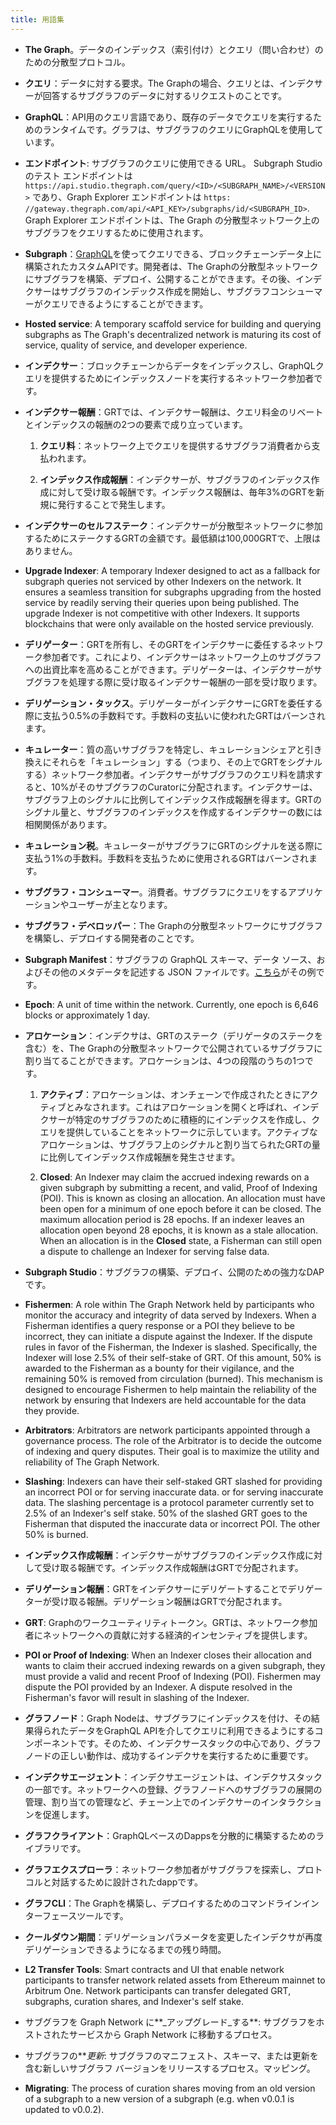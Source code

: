 ```yaml
---
title: 用語集
---
```


- **The Graph**。データのインデックス（索引付け）とクエリ（問い合わせ）のための分散型プロトコル。

- **クエリ**：データに対する要求。The Graphの場合、クエリとは、インデクサーが回答するサブグラフのデータに対するリクエストのことです。

- **GraphQL**：API用のクエリ言語であり、既存のデータでクエリを実行するためのランタイムです。グラフは、サブグラフのクエリにGraphQLを使用しています。

- **エンドポイント**: サブグラフのクエリに使用できる URL。 Subgraph Studio のテスト エンドポイントは `https://api.studio.thegraph.com/query/<ID>/<SUBGRAPH_NAME>/<VERSION>` であり、Graph Explorer エンドポイントは `https: //gateway.thegraph.com/api/<API_KEY>/subgraphs/id/<SUBGRAPH_ID>`. Graph Explorer エンドポイントは、The Graph の分散型ネットワーク上のサブグラフをクエリするために使用されます。

- **Subgraph**：[GraphQL](https://graphql.org/)を使ってクエリできる、ブロックチェーンデータ上に構築されたカスタムAPIです。開発者は、The Graphの分散型ネットワークにサブグラフを構築、デプロイ、公開することができます。その後、インデクサーはサブグラフのインデックス作成を開始し、サブグラフコンシューマーがクエリできるようにすることができます。

- **Hosted service**: A temporary scaffold service for building and querying subgraphs as The Graph's decentralized network is maturing its cost of service, quality of service, and developer experience.

- **インデクサー**：ブロックチェーンからデータをインデックスし、GraphQLクエリを提供するためにインデックスノードを実行するネットワーク参加者です。

- **インデクサー報酬**：GRTでは、インデクサー報酬は、クエリ料金のリベートとインデックスの報酬の2つの要素で成り立っています。

  1. **クエリ料**：ネットワーク上でクエリを提供するサブグラフ消費者から支払われます。

  2. **インデックス作成報酬**：インデクサーが、サブグラフのインデックス作成に対して受け取る報酬です。インデックス報酬は、毎年3%のGRTを新規に発行することで発生します。

- **インデクサーのセルフステーク**：インデクサーが分散型ネットワークに参加するためにステークするGRTの金額です。最低額は100,000GRTで、上限はありません。

- **Upgrade Indexer**: A temporary Indexer designed to act as a fallback for subgraph queries not serviced by other Indexers on the network. It ensures a seamless transition for subgraphs upgrading from the hosted service by readily serving their queries upon being published. The upgrade Indexer is not competitive with other Indexers. It supports blockchains that were only available on the hosted service previously.

- **デリゲーター**：GRTを所有し、そのGRTをインデクサーに委任するネットワーク参加者です。これにより、インデクサーはネットワーク上のサブグラフへの出資比率を高めることができます。デリゲーターは、インデクサーがサブグラフを処理する際に受け取るインデクサー報酬の一部を受け取ります。

- **デリゲーション・タックス**。デリゲーターがインデクサーにGRTを委任する際に支払う0.5%の手数料です。手数料の支払いに使われたGRTはバーンされます。

- **キュレーター**：質の高いサブグラフを特定し、キュレーションシェアと引き換えにそれらを「キュレーション」する（つまり、その上でGRTをシグナルする）ネットワーク参加者。インデクサーがサブグラフのクエリ料を請求すると、10%がそのサブグラフのCuratorに分配されます。インデクサーは、サブグラフ上のシグナルに比例してインデックス作成報酬を得ます。GRTのシグナル量と、サブグラフのインデックスを作成するインデクサーの数には相関関係があります。

- **キュレーション税**。キュレーターがサブグラフにGRTのシグナルを送る際に支払う1%の手数料。手数料を支払うために使用されるGRTはバーンされます。

- **サブグラフ・コンシューマー**。消費者。サブグラフにクエリをするアプリケーションやユーザーが主となります。

- **サブグラフ・デベロッパー**：The Graphの分散型ネットワークにサブグラフを構築し、デプロイする開発者のことです。

- **Subgraph Manifest**：サブグラフの GraphQL スキーマ、データ ソース、およびその他のメタデータを記述する JSON ファイルです。[こちら](https://ipfs.io/ipfs/QmVQdzeGdPUiLiACeqXRpKAYpyj8Z1yfWLMUq7A7WundUf)がその例です。

- **Epoch**: A unit of time within the network. Currently, one epoch is 6,646 blocks or approximately 1 day.

- **アロケーション**：インデクサは、GRTのステーク（デリゲータのステークを含む）を、The Graphの分散型ネットワークで公開されているサブグラフに割り当てることができます。アロケーションは、4つの段階のうちの1つです。

  1. **アクティブ**：アロケーションは、オンチェーンで作成されたときにアクティブとみなされます。これはアロケーションを開くと呼ばれ、インデクサーが特定のサブグラフのために積極的にインデックスを作成し、クエリを提供していることをネットワークに示しています。アクティブなアロケーションは、サブグラフ上のシグナルと割り当てられたGRTの量に比例してインデックス作成報酬を発生させます。

  2. **Closed**: An Indexer may claim the accrued indexing rewards on a given subgraph by submitting a recent, and valid, Proof of Indexing (POI). This is known as closing an allocation. An allocation must have been open for a minimum of one epoch before it can be closed. The maximum allocation period is 28 epochs. If an indexer leaves an allocation open beyond 28 epochs, it is known as a stale allocation. When an allocation is in the **Closed** state, a Fisherman can still open a dispute to challenge an Indexer for serving false data.

- **Subgraph Studio**：サブグラフの構築、デプロイ、公開のための強力なDAPです。

- **Fishermen**: A role within The Graph Network held by participants who monitor the accuracy and integrity of data served by Indexers. When a Fisherman identifies a query response or a POI they believe to be incorrect, they can initiate a dispute against the Indexer. If the dispute rules in favor of the Fisherman, the Indexer is slashed. Specifically, the Indexer will lose 2.5% of their self-stake of GRT. Of this amount, 50% is awarded to the Fisherman as a bounty for their vigilance, and the remaining 50% is removed from circulation (burned). This mechanism is designed to encourage Fishermen to help maintain the reliability of the network by ensuring that Indexers are held accountable for the data they provide.

- **Arbitrators**: Arbitrators are network participants appointed through a governance process. The role of the Arbitrator is to decide the outcome of indexing and query disputes. Their goal is to maximize the utility and reliability of The Graph Network.

- **Slashing**: Indexers can have their self-staked GRT slashed for providing an incorrect POI or for serving inaccurate data. or for serving inaccurate data. The slashing percentage is a protocol parameter currently set to 2.5% of an Indexer's self stake. 50% of the slashed GRT goes to the Fisherman that disputed the inaccurate data or incorrect POI. The other 50% is burned.

- **インデックス作成報酬**：インデクサーがサブグラフのインデックス作成に対して受け取る報酬です。インデックス作成報酬はGRTで分配されます。

- **デリゲーション報酬**：GRTをインデクサーにデリゲートすることでデリゲーターが受け取る報酬。デリゲーション報酬はGRTで分配されます。

- **GRT**: Graphのワークユーティリティトークン。GRTは、ネットワーク参加者にネットワークへの貢献に対する経済的インセンティブを提供します。

- **POI or Proof of Indexing**: When an Indexer closes their allocation and wants to claim their accrued indexing rewards on a given subgraph, they must provide a valid and recent Proof of Indexing (POI). Fishermen may dispute the POI provided by an Indexer. A dispute resolved in the Fisherman's favor will result in slashing of the Indexer.

- **グラフノード**：Graph Nodeは、サブグラフにインデックスを付け、その結果得られたデータをGraphQL APIを介してクエリに利用できるようにするコンポーネントです。そのため、インデクサースタックの中心であり、グラフノードの正しい動作は、成功するインデクサを実行するために重要です。

- **インデクサエージェント**：インデクサエージェントは、インデクサスタックの一部です。ネットワークへの登録、グラフノードへのサブグラフの展開の管理、割り当ての管理など、チェーン上でのインデクサーのインタラクションを促進します。

- **グラフクライアント**：GraphQLベースのDappsを分散的に構築するためのライブラリです。

- **グラフエクスプローラ**：ネットワーク参加者がサブグラフを探索し、プロトコルと対話するために設計されたdappです。

- **グラフCLI**：The Graphを構築し、デプロイするためのコマンドラインインターフェースツールです。

- **クールダウン期間**：デリゲーションパラメータを変更したインデクサが再度デリゲーションできるようになるまでの残り時間。

- **L2 Transfer Tools**: Smart contracts and UI that enable network participants to transfer network related assets from Ethereum mainnet to Arbitrum One. Network participants can transfer delegated GRT, subgraphs, curation shares, and Indexer's self stake.

- サブグラフを Graph Network に**_アップグレード_する**: サブグラフをホストされたサービスから Graph Network に移動するプロセス。

- サブグラフ</strong>の**_更新_: サブグラフのマニフェスト、スキーマ、または更新を含む新しいサブグラフ バージョンをリリースするプロセス。マッピング。</p></li>

- **Migrating**: The process of curation shares moving from an old version of a subgraph to a new version of a subgraph (e.g. when v0.0.1 is updated to v0.0.2).</ul>
